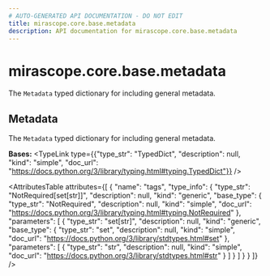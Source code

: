 ```yaml
---
# AUTO-GENERATED API DOCUMENTATION - DO NOT EDIT
title: mirascope.core.base.metadata
description: API documentation for mirascope.core.base.metadata
---
```


# mirascope.core.base.metadata

The `Metadata` typed dictionary for including general metadata.

## <ApiType type="Class" path="core/base/metadata" symbolName="Metadata" /> Metadata

The `Metadata` typed dictionary for including general metadata.

**Bases:** 
<TypeLink type={{"type_str": "TypedDict", "description": null, "kind": "simple", "doc_url": "https://docs.python.org/3/library/typing.html#typing.TypedDict"}} />

<AttributesTable
  attributes={[
  {
    "name": "tags",
    "type_info": {
      "type_str": "NotRequired[set[str]]",
      "description": null,
      "kind": "generic",
      "base_type": {
        "type_str": "NotRequired",
        "description": null,
        "kind": "simple",
        "doc_url": "https://docs.python.org/3/library/typing.html#typing.NotRequired"
      },
      "parameters": [
        {
          "type_str": "set[str]",
          "description": null,
          "kind": "generic",
          "base_type": {
            "type_str": "set",
            "description": null,
            "kind": "simple",
            "doc_url": "https://docs.python.org/3/library/stdtypes.html#set"
          },
          "parameters": [
            {
              "type_str": "str",
              "description": null,
              "kind": "simple",
              "doc_url": "https://docs.python.org/3/library/stdtypes.html#str"
            }
          ]
        }
      ]
    }
  }
]}
/>


